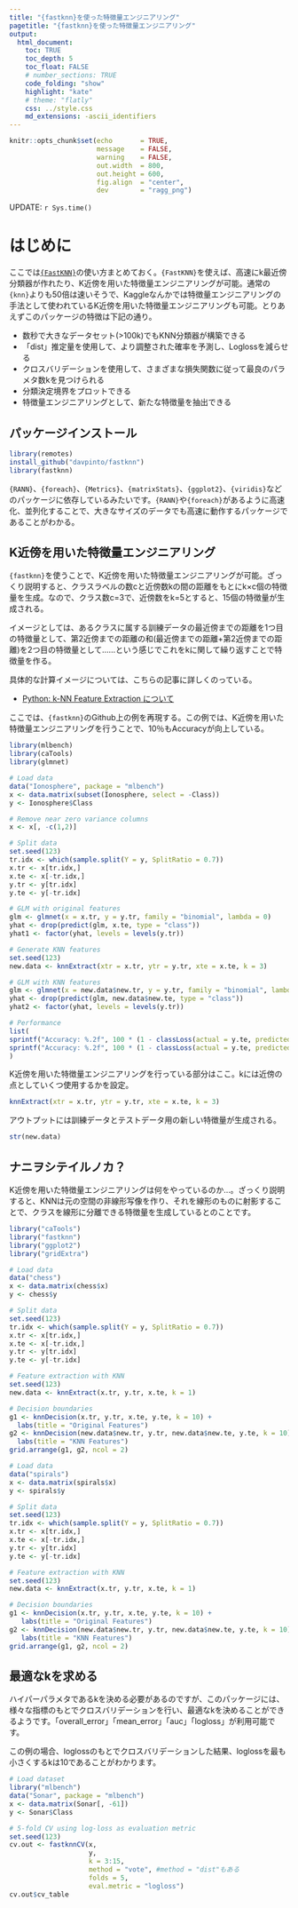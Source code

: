```yaml
---
title: "{fastknn}を使った特徴量エンジニアリング"
pagetitle: "{fastknn}を使った特徴量エンジニアリング"
output:
  html_document:
    toc: TRUE
    toc_depth: 5
    toc_float: FALSE
    # number_sections: TRUE
    code_folding: "show"
    highlight: "kate"
    # theme: "flatly"
    css: ../style.css
    md_extensions: -ascii_identifiers
---
```


```r
knitr::opts_chunk$set(echo       = TRUE,
                      message    = FALSE,
                      warning    = FALSE,
                      out.width  = 800,
                      out.height = 600,
                      fig.align  = "center",
                      dev        = "ragg_png")
```

<div class="update-right">
UPDATE: `r Sys.time()`
</div>

# はじめに
ここでは[`{FastKNN}`](https://github.com/davpinto/fastknn)の使い方まとめておく。`{FastKNN}`を使えば、高速にk最近傍分類器が作れたり、K近傍を用いた特徴量エンジニアリングが可能。通常の`{knn}`よりも50倍は速いそうで、Kaggleなんかでは特徴量エンジニアリングの手法として使われているK近傍を用いた特徴量エンジニアリングも可能。とりあえずこのパッケージの特徴は下記の通り。

- 数秒で大きなデータセット(>100k)でもKNN分類器が構築できる
- 「dist」推定量を使用して、より調整された確率を予測し、Loglossを減らせる
- クロスバリデーションを使用して、さまざまな損失関数に従って最良のパラメタ数kを見つけられる
- 分類決定境界をプロットできる
- 特徴量エンジニアリングとして、新たな特徴量を抽出できる

## パッケージインストール

```r
library(remotes)
install_github("davpinto/fastknn")
library(fastknn)
```

`{RANN}`、`{foreach}`、`{Metrics}`、`{matrixStats}`、`{ggplot2}`、`{viridis}`などのパッケージに依存しているみたいです。`{RANN}`や`{foreach}`があるように高速化、並列化することで、大きなサイズのデータでも高速に動作するパッケージであることがわかる。

## K近傍を用いた特徴量エンジニアリング
`{fastknn}`を使うことで、K近傍を用いた特徴量エンジニアリングが可能。ざっくり説明すると、クラスラベルの数cと近傍数kの間の距離をもとにk×c個の特徴量を生成。なので、クラス数c=3で、近傍数をk=5とすると、15個の特徴量が生成される。

イメージとしては、あるクラスに属する訓練データの最近傍までの距離を1つ目の特徴量として、第2近傍までの距離の和(最近傍までの距離+第2近傍までの距離)を2つ目の特徴量として……という感じでこれをkに関して繰り返すことで特徴量を作る。

具体的な計算イメージについては、こちらの記事に詳しくのっている。

- [Python: k-NN Feature Extraction について](https://blog.amedama.jp/entry/knn-feature-extraction)

ここでは、`{fastknn}`のGithub上の例を再現する。この例では、K近傍を用いた特徴量エンジニアリングを行うことで、10％もAccuracyが向上している。

```r
library(mlbench)
library(caTools)
library(glmnet)

# Load data
data("Ionosphere", package = "mlbench")
x <- data.matrix(subset(Ionosphere, select = -Class))
y <- Ionosphere$Class

# Remove near zero variance columns
x <- x[, -c(1,2)]

# Split data
set.seed(123)
tr.idx <- which(sample.split(Y = y, SplitRatio = 0.7))
x.tr <- x[tr.idx,]
x.te <- x[-tr.idx,]
y.tr <- y[tr.idx]
y.te <- y[-tr.idx]

# GLM with original features
glm <- glmnet(x = x.tr, y = y.tr, family = "binomial", lambda = 0)
yhat <- drop(predict(glm, x.te, type = "class"))
yhat1 <- factor(yhat, levels = levels(y.tr))

# Generate KNN features
set.seed(123)
new.data <- knnExtract(xtr = x.tr, ytr = y.tr, xte = x.te, k = 3)

# GLM with KNN features
glm <- glmnet(x = new.data$new.tr, y = y.tr, family = "binomial", lambda = 0)
yhat <- drop(predict(glm, new.data$new.te, type = "class"))
yhat2 <- factor(yhat, levels = levels(y.tr))

# Performance
list(
sprintf("Accuracy: %.2f", 100 * (1 - classLoss(actual = y.te, predicted = yhat1))),
sprintf("Accuracy: %.2f", 100 * (1 - classLoss(actual = y.te, predicted = yhat2)))
)
```

K近傍を用いた特徴量エンジニアリングを行っている部分はここ。kには近傍の点としていくつ使用するかを設定。

```r
knnExtract(xtr = x.tr, ytr = y.tr, xte = x.te, k = 3)
```

アウトプットには訓練データとテストデータ用の新しい特徴量が生成される。

```r
str(new.data)
```

## ナニヲシテイルノカ？
K近傍を用いた特徴量エンジニアリングは何をやっているのか…。ざっくり説明すると、KNNは元の空間の非線形写像を作り、それを線形のものに射影することで、クラスを線形に分離できる特徴量を生成しているとのことです。

```r
library("caTools")
library("fastknn")
library("ggplot2")
library("gridExtra")

# Load data
data("chess")
x <- data.matrix(chess$x)
y <- chess$y

# Split data
set.seed(123)
tr.idx <- which(sample.split(Y = y, SplitRatio = 0.7))
x.tr <- x[tr.idx,]
x.te <- x[-tr.idx,]
y.tr <- y[tr.idx]
y.te <- y[-tr.idx]

# Feature extraction with KNN
set.seed(123)
new.data <- knnExtract(x.tr, y.tr, x.te, k = 1)

# Decision boundaries
g1 <- knnDecision(x.tr, y.tr, x.te, y.te, k = 10) +
  labs(title = "Original Features")
g2 <- knnDecision(new.data$new.tr, y.tr, new.data$new.te, y.te, k = 10) +
  labs(title = "KNN Features")
grid.arrange(g1, g2, ncol = 2)
```



```r
# Load data
data("spirals")
x <- data.matrix(spirals$x)
y <- spirals$y

# Split data
set.seed(123)
tr.idx <- which(sample.split(Y = y, SplitRatio = 0.7))
x.tr <- x[tr.idx,]
x.te <- x[-tr.idx,]
y.tr <- y[tr.idx]
y.te <- y[-tr.idx]

# Feature extraction with KNN
set.seed(123)
new.data <- knnExtract(x.tr, y.tr, x.te, k = 1)

# Decision boundaries
g1 <- knnDecision(x.tr, y.tr, x.te, y.te, k = 10) +
   labs(title = "Original Features")
g2 <- knnDecision(new.data$new.tr, y.tr, new.data$new.te, y.te, k = 10) +
   labs(title = "KNN Features")
grid.arrange(g1, g2, ncol = 2)

```


## 最適なkを求める
ハイパーパラメタであるkを決める必要があるのですが、このパッケージには、様々な指標のもとでクロスバリデーションを行い、最適なkを決めることができるようです。「overall_error」「mean_error」「auc」「logloss」が利用可能です。

この例の場合、loglossのもとでクロスバリデーションした結果、loglossを最も小さくするkは10であることがわかります。

```r
# Load dataset
library("mlbench")
data("Sonar", package = "mlbench")
x <- data.matrix(Sonar[, -61])
y <- Sonar$Class

# 5-fold CV using log-loss as evaluation metric
set.seed(123)
cv.out <- fastknnCV(x,
                    y,
                    k = 3:15,
                    method = "vote", #method = "dist"もある
                    folds = 5,
                    eval.metric = "logloss")
cv.out$cv_table
```
